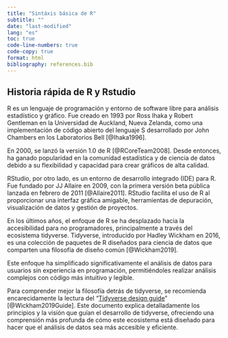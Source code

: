 ```yaml
---
title: "Sintáxis básica de R"
subtitle: ""
date: "last-modified"
lang: "es"
toc: true
code-line-numbers: true
code-copy: true
format: html
bibliography: references.bib
---
```


<link rel="stylesheet" href="https://unpkg.com/keyboard-css@1.2.2/dist/css/main.min.css" />


## Historia rápida de R y Rstudio

R es un lenguaje de programación y entorno de software libre para análisis estadístico y gráfico. Fue creado en 1993 por Ross Ihaka y Robert Gentleman en la Universidad de Auckland, Nueva Zelanda, como una implementación de código abierto del lenguaje S desarrollado por John Chambers en los Laboratorios Bell [@Ihaka1996].

En 2000, se lanzó la versión 1.0 de R [@RCoreTeam2008]. Desde entonces, ha ganado popularidad en la comunidad estadística y de ciencia de datos debido a su flexibilidad y capacidad para crear gráficos de alta calidad.

RStudio, por otro lado, es un entorno de desarrollo integrado (IDE) para R. Fue fundado por JJ Allaire en 2009, con la primera versión beta pública lanzada en febrero de 2011 [@Allaire2011]. RStudio facilita el uso de R al proporcionar una interfaz gráfica amigable, herramientas de depuración, visualización de datos y gestión de proyectos.

En los últimos años, el enfoque de R se ha desplazado hacia la accesibilidad para no programadores, principalmente a través del ecosistema tidyverse. Tidyverse, introducido por Hadley Wickham en 2016, es una colección de paquetes de R diseñados para ciencia de datos que comparten una filosofía de diseño común [@Wickham2019].

Este enfoque ha simplificado significativamente el análisis de datos para usuarios sin experiencia en programación, permitiéndoles realizar análisis complejos con código más intuitivo y legible.

Para comprender mejor la filosofía detrás de tidyverse, se recomienda encarecidamente la lectura del "[Tidyverse design guide](https://tidyverse.tidyverse.org/articles/manifesto.html)" [@Wickham2019Guide].
Este documento explica detalladamente los principios y la visión que guían el desarrollo de tidyverse, ofreciendo una comprensión más profunda de cómo este ecosistema está diseñado para hacer que el análisis de datos sea más accesible y eficiente.
